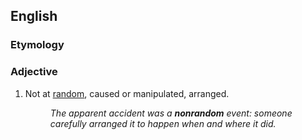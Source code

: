 {{also|non-random}}

==English==

===Etymology===
{{prefix|en|non|random}}

===Adjective===
{{en-adj|-}}

# Not at [[random]], caused or manipulated, arranged.
#: ''The apparent accident was a '''nonrandom''' event: someone carefully arranged it to happen when and where it did.''